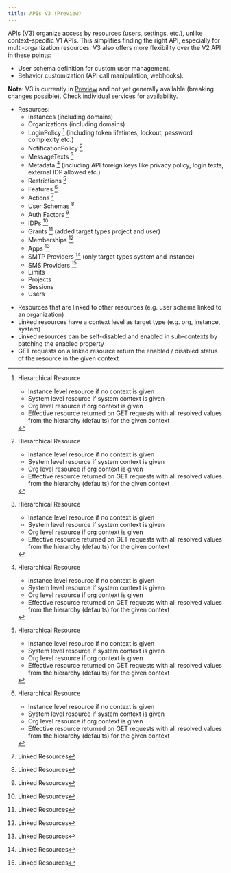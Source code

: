 ```yaml
---
title: APIs V3 (Preview)
---
```



APIs (V3) organize access by resources (users, settings, etc.), unlike context-specific V1 APIs.
This simplifies finding the right API, especially for multi-organization resources.
V3 also offers more flexibility over the V2 API in these points:
- User schema definition for custom user management.
- Behavior customization (API call manipulation, webhooks).

**Note**: V3 is currently in [Preview](/support/software-release-cycles-support#preview) and not yet generally available (breaking changes possible). Check individual services for availability.

- Resources:
    - Instances (including domains)
    - Organizations (including domains)
    - LoginPolicy [^1] (including token lifetimes, lockout, password complexity etc.)
    - NotificationPolicy [^1]
    - MessageTexts [^1]
    - Metadata [^1] (including API foreign keys like privacy policy, login texts, external IDP allowed etc.)
    - Restrictions [^1]
    - Features [^1]
    - Actions [^2]
    - User Schemas [^2]
    - Auth Factors [^2]
    - IDPs [^2]
    - Grants [^2] (added target types project and user)
    - Memberships [^2]
    - Apps [^2]
    - SMTP Providers [^2] (only target types system and instance)
    - SMS Providers [^2]
    - Limits
    - Projects
    - Sessions
    - Users

[^1]: Hierarchical Resource
    - Instance level resource if no context is given
    - System level resource if system context is given
    - Org level resource if org context is given
    - Effective resource returned on GET requests with all resolved values from the hierarchy (defaults) for the given context

[^2]: Linked Resources
   - Resources that are linked to other resources (e.g. user schema linked to an organization)
   - Linked resources have a context level as target type (e.g. org, instance, system)
   - Linked resources can be self-disabled and enabled in sub-contexts by patching the enabled property
   - GET requests on a linked resource return the enabled / disabled status of the resource in the given context

<DocCardList />